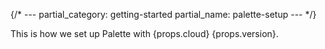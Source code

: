 {/* ---
partial_category: getting-started
partial_name: palette-setup
--- */}

This is how we set up Palette with {props.cloud} {props.version}. 
